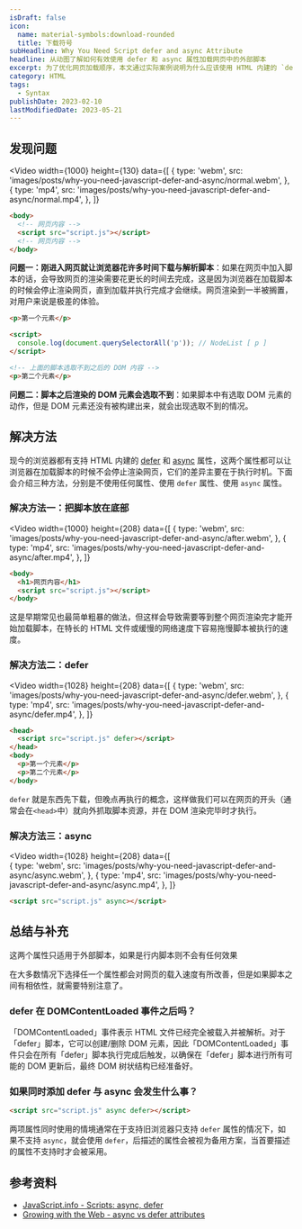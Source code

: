 ```yaml
---
isDraft: false
icon:
  name: material-symbols:download-rounded
  title: 下载符号
subHeadline: Why You Need Script defer and async Attribute
headline: 从动图了解如何有效使用 defer 和 async 属性加载网页中的外部脚本
excerpt: 为了优化网页加载顺序，本文通过实际案例说明为什么应该使用 HTML 内建的 `defer` 和 `async` 属性，先从问题出发再到三种解决方案与对比，利用原生 HTML Script 标签属性及能规划脚本的加载顺序。
category: HTML
tags:
  - Syntax
publishDate: 2023-02-10
lastModifiedDate: 2023-05-21
---
```


## 发现问题

<Video
  width={1000}
  height={130}
  data={[
    {
      type: 'webm',
      src: 'images/posts/why-you-need-javascript-defer-and-async/normal.webm',
    },
    {
      type: 'mp4',
      src: 'images/posts/why-you-need-javascript-defer-and-async/normal.mp4',
    },
  ]}
></Video>

```html
<body>
  <!-- 网页内容 -->
  <script src="script.js"></script>
  <!-- 网页内容 -->
</body>
```

**问题一：刚进入网页就让浏览器花许多时间下载与解析脚本**：如果在网页中加入脚本的话，会导致网页的渲染需要花更长的时间去完成，这是因为浏览器在加载脚本的时候会停止渲染网页，直到加载并执行完成才会继续。网页渲染到一半被搁置，对用户来说是极差的体验。

```html
<p>第一个元素</p>

<script>
  console.log(document.querySelectorAll('p')); // NodeList [ p ]
</script>

<!-- 上面的脚本选取不到之后的 DOM 内容 -->
<p>第二个元素</p>
```

**问题二：脚本之后渲染的 DOM 元素会选取不到**：如果脚本中有选取 DOM 元素的动作，但是 DOM 元素还没有被构建出来，就会出现选取不到的情况。

## 解决方法

现今的浏览器都有支持 HTML 内建的 [defer](https://caniuse.com/?search=defer) 和 [async](https://caniuse.com/script-async) 属性，这两个属性都可以让浏览器在加载脚本的时候不会停止渲染网页，它们的差异主要在于执行时机。下面会介绍三种方法，分别是不使用任何属性、使用 `defer` 属性、使用 `async` 属性。

### 解决方法一：把脚本放在底部

<Video
  width={1000}
  height={208}
  data={[
    {
      type: 'webm',
      src: 'images/posts/why-you-need-javascript-defer-and-async/after.webm',
    },
    {
      type: 'mp4',
      src: 'images/posts/why-you-need-javascript-defer-and-async/after.mp4',
    },
  ]}
></Video>

```html
<body>
  <h1>网页内容</h1>
  <script src="script.js"></script>
</body>
```

这是早期常见也最简单粗暴的做法，但这样会导致需要等到整个网页渲染完才能开始加载脚本，在特长的 HTML 文件或缓慢的网络速度下容易拖慢脚本被执行的速度。

### 解决方法二：defer

<Video
  width={1028}
  height={208}
  data={[
    {
      type: 'webm',
      src: 'images/posts/why-you-need-javascript-defer-and-async/defer.webm',
    },
    {
      type: 'mp4',
      src: 'images/posts/why-you-need-javascript-defer-and-async/defer.mp4',
    },
  ]}
></Video>

```html
<head>
  <script src="script.js" defer></script>
</head>
<body>
  <p>第一个元素</p>
  <p>第二个元素</p>
</body>
```

`defer` 就是东西先下载，但晚点再执行的概念，这样做我们可以在网页的开头（通常会在`<head>`中）就向外抓取脚本资源，并在 DOM 渲染完毕时才执行。

### 解决方法三：async

<Video
  width={1028}
  height={208}
  data={[  
    {
      type: 'webm',
      src: 'images/posts/why-you-need-javascript-defer-and-async/async.webm',
    },
    {
      type: 'mp4',
      src: 'images/posts/why-you-need-javascript-defer-and-async/async.mp4',
    },
  ]}
></Video>

```html
<script src="script.js" async></script>
```

## 总结与补充

<Info type="warning">这两个属性只适用于外部脚本，如果是行内脚本则不会有任何效果</Info>

在大多数情况下选择任一个属性都会对网页的载入速度有所改善，但是如果脚本之间有相依性，就需要特别注意了。

### defer 在 DOMContentLoaded 事件之后吗？

「DOMContentLoaded」事件表示 HTML 文件已经完全被载入并被解析。对于「defer」脚本，它可以创建/删除 DOM 元素，因此「DOMContentLoaded」事件只会在所有「defer」脚本执行完成后触发，以确保在「defer」脚本进行所有可能的 DOM 更新后，最终 DOM 树状结构已经准备好。

### 如果同时添加 defer 与 async 会发生什么事？

```html
<script src="script.js" async defer></script>
```

两项属性同时使用的情境通常在于支持旧浏览器只支持 `defer` 属性的情况下，如果不支持 `async`，就会使用 `defer`，后描述的属性会被视为备用方案，当首要描述的属性不支持时才会被采用。

## 参考资料

- [JavaScript.info - Scripts: async, defer](https://javascript.info/script-async-defer)
- [Growing with the Web - async vs defer attributes](https://www.growingwiththeweb.com/2014/02/async-vs-defer-attributes.html#script)

